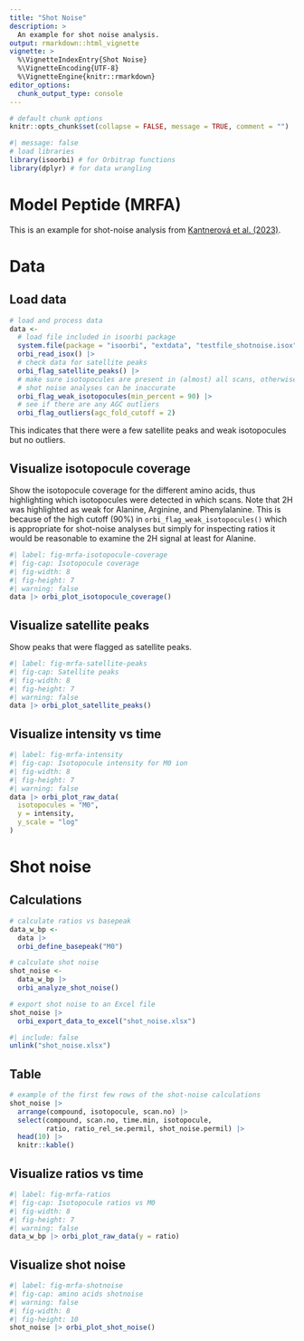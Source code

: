 ```yaml
---
title: "Shot Noise"
description: >
  An example for shot noise analysis.
output: rmarkdown::html_vignette
vignette: >
  %\VignetteIndexEntry{Shot Noise}
  %\VignetteEncoding{UTF-8}
  %\VignetteEngine{knitr::rmarkdown}
editor_options: 
  chunk_output_type: console
---
```



```r
# default chunk options
knitr::opts_chunk$set(collapse = FALSE, message = TRUE, comment = "")
```

```r
#| message: false
# load libraries
library(isoorbi) # for Orbitrap functions
library(dplyr) # for data wrangling
```

# Model Peptide (MRFA)

This is an example for shot-noise analysis from [Kantnerová et al. (2023)](https://github.com/isoverse/2023_kantnerova_et_al).

# Data

## Load data

```r
# load and process data
data <- 
  # load file included in isoorbi package
  system.file(package = "isoorbi", "extdata", "testfile_shotnoise.isox") |>
  orbi_read_isox() |>
  # check data for satellite peaks
  orbi_flag_satellite_peaks() |>
  # make sure isotopocules are present in (almost) all scans, otherwise
  # shot noise analyses can be inaccurate
  orbi_flag_weak_isotopocules(min_percent = 90) |> 
  # see if there are any AGC outliers
  orbi_flag_outliers(agc_fold_cutoff = 2)
```

This indicates that there were a few satellite peaks and weak isotopocules but no outliers.

## Visualize isotopocule coverage

Show the isotopocule coverage for the different amino acids, thus highlighting which isotopocules were detected in which scans. Note that 2H was highlighted as weak for Alanine, Arginine, and Phenylalanine. This is because of the high cutoff (90%) in `orbi_flag_weak_isotopocules()` which is appropriate for shot-noise analyses but simply for inspecting ratios it would be reasonable to examine the 2H signal at least for Alanine.

```r
#| label: fig-mrfa-isotopocule-coverage
#| fig-cap: Isotopocule coverage
#| fig-width: 8
#| fig-height: 7
#| warning: false
data |> orbi_plot_isotopocule_coverage()
```

## Visualize satellite peaks

Show peaks that were flagged as satellite peaks.

```r
#| label: fig-mrfa-satellite-peaks
#| fig-cap: Satellite peaks
#| fig-width: 8
#| fig-height: 7
#| warning: false
data |> orbi_plot_satellite_peaks()
```

## Visualize intensity vs time

```r
#| label: fig-mrfa-intensity
#| fig-cap: Isotopocule intensity for M0 ion
#| fig-width: 8
#| fig-height: 7
#| warning: false
data |> orbi_plot_raw_data(
  isotopocules = "M0", 
  y = intensity,
  y_scale = "log"
)
```


# Shot noise

## Calculations

```r
# calculate ratios vs basepeak
data_w_bp <- 
  data |>
  orbi_define_basepeak("M0")

# calculate shot noise
shot_noise <-
  data_w_bp |>
  orbi_analyze_shot_noise()

# export shot noise to an Excel file
shot_noise |>
  orbi_export_data_to_excel("shot_noise.xlsx") 
```

```r
#| include: false
unlink("shot_noise.xlsx")
```

## Table

```r
# example of the first few rows of the shot-noise calculations
shot_noise |>
  arrange(compound, isotopocule, scan.no) |>
  select(compound, scan.no, time.min, isotopocule,
         ratio, ratio_rel_se.permil, shot_noise.permil) |>
  head(10) |>
  knitr::kable()
```


## Visualize ratios vs time

```r
#| label: fig-mrfa-ratios
#| fig-cap: Isotopocule ratios vs M0
#| fig-width: 8
#| fig-height: 7
#| warning: false
data_w_bp |> orbi_plot_raw_data(y = ratio)
```

## Visualize shot noise

```r
#| label: fig-mrfa-shotnoise
#| fig-cap: amino acids shotnoise
#| warning: false
#| fig-width: 8
#| fig-height: 10
shot_noise |> orbi_plot_shot_noise()
```
